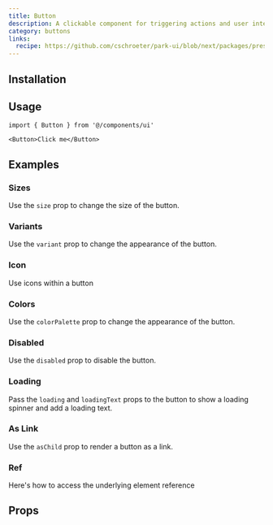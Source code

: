 ```yaml
---
title: Button
description: A clickable component for triggering actions and user interactions.
category: buttons
links:
  recipe: https://github.com/cschroeter/park-ui/blob/next/packages/preset/src/recipes/button.ts
---
```


<ComponentExample name="basic" />

## Installation

<InstallationGuide />

## Usage

```tsx
import { Button } from '@/components/ui'
```

```tsx
<Button>Click me</Button>
```

## Examples

### Sizes

Use the `size` prop to change the size of the button.

<ComponentExample name="sizes" />

### Variants

Use the `variant` prop to change the appearance of the button.

<ComponentExample name="variants" />

### Icon

Use icons within a button

<ComponentExample name="icon" />

### Colors

Use the `colorPalette` prop to change the appearance of the button.

<ComponentExample name="colors" />

### Disabled

Use the `disabled` prop to disable the button.

<ComponentExample name="disabled" />  

### Loading

Pass the `loading` and `loadingText` props to the button to show a loading spinner and add a loading text.

<ComponentExample name="loading" />

### As Link

Use the `asChild` prop to render a button as a link.

<ComponentExample name="as-link" />

### Ref

Here's how to access the underlying element reference

<ComponentExample name="ref" codeOnly />

## Props